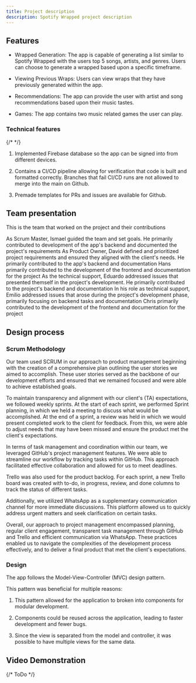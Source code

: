 ```yaml
---
title: Project description
description: Spotify Wrapped project description
---
```




## Features

- Wrapped Generation: The app is capable of generating a list similar to Spotify Wrapped with the users top 5 songs, artists, and genres. Users can choose to generate a wrapped based upon a specific timeframe.

- Viewing Previous Wraps: Users can view wraps that they have previously generated within the app.

- Recommendations: The app can provide the user with artist and song recommendations based upon their music tastes.

- Games: The app contains two music related games the user can play.


### Technical features

{/* <Icon name="seti:firebase" color="goldenrod" /> */}

<Steps>

1. Implemented Firebase database so the app can be signed into from different devices.

2. Contains a CI/CD pipeline allowing for verification that code is built and formatted correctly. Branches that fail CI/CD runs are not allowed to merge into the main on Github.

3. Premade templates for PRs and issues are available for Github.

</Steps>

## Team presentation


This is the team that worked on the project and their contributions

<CardGrid stagger>
	<Card title="Ismael Zhu Zhou" icon="star">
		As Scrum Master, Ismael guided the team and set goals. He primarily contributed to development of the app's backend and documented the project's requirements
	</Card>
	<Card title="David Barroso Murcia" icon="add-document">
		As Product Owner, David defined and prioritized project requirements and ensured they aligned with the client's needs. He primarily contributed to the app's backend and documentation
	</Card>
	<Card title="Hans Ibarra" icon="setting">
		Hans primarily contributed to the development of the frontend and documentation for the project
	</Card>
	<Card title="Eduardo Rodríguez Sánchez" icon="open-book">
		As the technical support, Eduardo addressed issues that presented themself in the project's development. He primarily contributed to the project's backend and documentation
	</Card>
	<Card title="Emilio Hermosa Schiantarelli" icon="open-book">
		In his role as technical support, Emilio addressed issues that arose during the project's development phase, primarily focusing on backend tasks and documentation
	</Card>
	<Card title="Chris Kyslinger" icon="open-book">
		Chris primarily contributed to the development of the frontend and documentation for the project
	</Card>
</CardGrid>

## Design process

### Scrum Methodology

Our team used SCRUM in our approach to product management beginning with the creation of a comprehensive plan outlining the user stories we aimed to accomplish. These user stories served as the backbone of our development efforts and ensured that we remained focused and were able to achieve established goals.

To maintain transparency and alignment with our client's (TA) expectations, we followed weekly sprints. At the start of each sprint, we performed Sprint planning, in which we held a meeting to discuss what would be accomplished. At the end of a sprint, a review was held in which we would present completed work to the client for feedback. From this, we were able to adjust needs that may have been missed and ensure the product met the client's expectations.

In terms of task management and coordination within our team, we leveraged GitHub's project management features. We were able to streamline our workflow by tracking tasks within GitHub. This approach facilitated effective collaboration and allowed for us to meet deadlines.

Trello was also used for the product backlog. For each sprint, a new Trello board was created with to-do, in progress, review, and done columns to track the status of different tasks.

Additionally, we utilized WhatsApp as a supplementary communication channel for more immediate discussions. This platform allowed us to quickly address urgent matters and seek clarification on certain tasks.

Overall, our approach to project management encompassed planning, regular client engagement, transparent task management through GitHub and Trello and efficient communication via WhatsApp. These practices enabled us to navigate the complexities of the development process effectively, and to deliver a final product that met the client's expectations.

### Design

The app follows the Model-View-Controller (MVC) design pattern.

This pattern was beneficial for multiple reasons:

<Steps>

1. This pattern allowed for the application to broken into components for modular development.

2. Components could be reused across the application, leading to faster development and fewer bugs.

3. Since the view is separated from the model and controller, it was possible to have multiple views for the same data.

</Steps>

## Video Demonstration

{/* ToDo */}


<YouTube
  title="Video"
  videoId="ROIZoGM-y2o"
/>